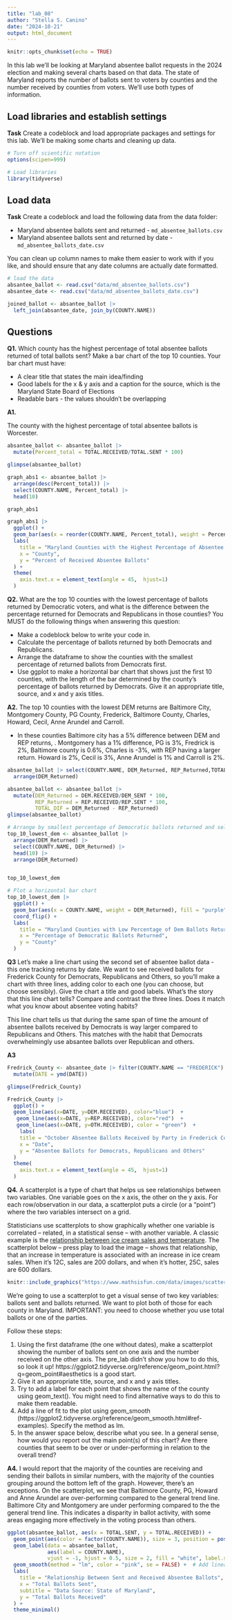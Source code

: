 ```yaml
---
title: "lab_08"
author: "Stella S. Canino"
date: "2024-10-21"
output: html_document
---
```


```r
knitr::opts_chunk$set(echo = TRUE)
```

In this lab we'll be looking at Maryland absentee ballot requests in the 2024 election and making several charts based on that data. The state of Maryland reports the number of ballots sent to voters by counties and the number received by counties from voters. We'll use both types of information.

## Load libraries and establish settings

**Task** Create a codeblock and load appropriate packages and settings for this lab. We'll be making some charts and cleaning up data.

```r
# Turn off scientific notation
options(scipen=999)

# Load libraries
library(tidyverse)
```

## Load data

**Task** Create a codeblock and load the following data from the data folder:

-   Maryland absentee ballots sent and returned - `md_absentee_ballots.csv`
-   Maryland absentee ballots sent and returned by date - `md_absentee_ballots_date.csv`

You can clean up column names to make them easier to work with if you like, and should ensure that any date columns are actually date formatted.

```r
# load the data
absantee_ballot <- read.csv("data/md_absentee_ballots.csv")
absantee_date <- read.csv("data/md_absentee_ballots_date.csv")

```

```r

joined_ballot <- absantee_ballot |> 
  left_join(absantee_date, join_by(COUNTY.NAME)) 

```


## Questions

**Q1.** Which county has the highest percentage of total absentee ballots returned of total ballots sent? Make a bar chart of the top 10 counties. Your bar chart must have:

-   A clear title that states the main idea/finding
-   Good labels for the x & y axis and a caption for the source, which is the Maryland State Board of Elections
-   Readable bars - the values shouldn't be overlapping

**A1.** 

The county with the highest percentage of total absentee ballots is Worcester.

```r

absantee_ballot <- absantee_ballot |>
  mutate(Percent_total = TOTAL.RECEIVED/TOTAL.SENT * 100)

glimpse(absantee_ballot)
```

```r
graph_abs1 <- absantee_ballot |>
  arrange(desc(Percent_total)) |>
  select(COUNTY.NAME, Percent_total) |> 
  head(10)

graph_abs1
```

```r
graph_abs1 |>
  ggplot() +
  geom_bar(aes(x = reorder(COUNTY.NAME, Percent_total), weight = Percent_total), fill = "turquoise") +
  labs(
    title = "Maryland Counties with the Highest Percentage of Absentee Received",
    x = "County",
    y = "Percent of Received Absentee Ballots"
  ) +
  theme(
    axis.text.x = element_text(angle = 45,  hjust=1)
  )


```


**Q2.** What are the top 10 counties with the lowest percentage of ballots returned by Democratic voters, and what is the difference between the percentage returned for Democrats and Republicans in those counties? You MUST do the following things when answering this question:

-   Make a codeblock below to write your code in.
-   Calculate the percentage of ballots returned by both Democrats and Republicans.
-   Arrange the dataframe to show the counties with the smallest percentage of returned ballots from Democrats first.
-   Use ggplot to make a horizontal bar chart that shows just the first 10 counties, with the length of the bar determined by the county's percentage of ballots returned by Democrats. Give it an appropriate title, source, and x and y axis titles.

**A2.**
The top 10 counties with the lowest DEM returns are Baltimore City, Montgomery
County, PG County, Frederick, Baltimore County, Charles, Howard, Cecil, Anne
Arundel and Carroll. 

- In these counties Baltimore city has a 5% difference between
DEM and REP returns, . Montgomery has a 1% difference, PG is 3%, Fredrick is
2%, Baltimore county is 0.6%, Charles is -3%, with REP having a larger return.
Howard is 2%, Cecil is 3%, Anne Arundel is 1% and Carroll is 2%.


```r
absantee_ballot |> select(COUNTY.NAME, DEM_Returned, REP_Returned,TOTAL_DIF) |>
  arrange(DEM_Returned)
```


```r
absantee_ballot <- absantee_ballot |>
  mutate(DEM_Returned = DEM.RECEIVED/DEM_SENT * 100,
         REP_Returned = REP.RECEIVED/REP.SENT * 100,
         TOTAL_DIF = DEM_Returned - REP_Returned)
glimpse(absantee_ballot)

```

```r
# Arrange by smallest percentage of Democratic ballots returned and select the top 10 counties
top_10_lowest_dem <- absantee_ballot |>
  arrange(DEM_Returned) |>
  select(COUNTY.NAME, DEM_Returned) |> 
  head(10) |>
  arrange(DEM_Returned)


top_10_lowest_dem
```


```r

# Plot a horizontal bar chart
top_10_lowest_dem |>
  ggplot() +
  geom_bar(aes(x = COUNTY.NAME, weight = DEM_Returned), fill = "purple") +
  coord_flip() +
  labs(
    title = "Maryland Counties with Low Percentage of Dem Ballots Returned",
    x = "Percentage of Democratic Ballots Returned",
    y = "County"
  )
```

**Q3** Let's make a line chart using the second set of absentee ballot data - this one tracking returns by date. We want to see received ballots for Frederick County for Democrats, Republicans and Others, so you'll make a chart with three lines, adding color to each one (you can choose, but choose sensibly). Give the chart a title and good labels. What's the story that this line chart tells? Compare and contrast the three lines. Does it match what you know about absentee voting habits?

This line chart tells us that during the same span of time the amount of absentee
ballots received by Democrats is way larger compared to Republicans and Others.
This matches with the habit that Democrats overwhelmingly use absantee ballots
over Republican and others. 

**A3** 
```r
Fredrick_County <- absantee_date |> filter(COUNTY.NAME == "FREDERICK") |>
  mutate(DATE = ymd(DATE))

glimpse(Fredrick_County)
```

```r
Fredrick_County |>
  ggplot() + 
  geom_line(aes(x=DATE, y=DEM.RECEIVED), color="blue")  +
   geom_line(aes(x=DATE, y=REP.RECEIVED), color="red")  +
   geom_line(aes(x=DATE, y=OTH.RECEIVED), color = "green")  +
    labs(
    title = "October Absentee Ballots Received by Party in Frederick County",
    x = "Date",
    y = "Absentee Ballots for Democrats, Republicans and Others"
  )
  theme(
    axis.text.x = element_text(angle = 45,  hjust=1)
  )


```


**Q4.** A scatterplot is a type of chart that helps us see relationships between two variables. One variable goes on the x axis, the other on the y axis. For each row/observation in our data, a scatterplot puts a circle (or a "point") where the two variables intersect on a grid.

Statisticians use scatterplots to show graphically whether one variable is correlated -- related, in a statistical sense -- with another variable. A classic example is the [relationship between ice cream sales and temperature](https://www.mathsisfun.com/data/scatter-xy-plots.html). The scatterplot below -- press play to load the image -- shows that relationship, that an increase in temperature is associated with an increase in ice cream sales. When it's 12C, sales are 200 dollars, and when it's hotter, 25C, sales are 600 dollars.

```r
knitr::include_graphics("https://www.mathsisfun.com/data/images/scatter-ice-cream1.svg")
```

We're going to use a scatterplot to get a visual sense of two key variables: ballots sent and ballots returned. We want to plot both of those for each county in Maryland. IMPORTANT: you need to choose whether you use total ballots or one of the parties.

Follow these steps:

1. Using the first dataframe (the one without dates), make a scatterplot showing the number of ballots sent on one axis and the number received on the other axis. The pre_lab didn't show you how to do this, so look it up! https://ggplot2.tidyverse.org/reference/geom_point.html?q=geom_point#aesthetics is a good start.
2. Give it an appropriate title, source, and x and y axis titles.
3. Try to add a label for each point that shows the name of the county using geom_text(). You might need to find alternative ways to do this to make them readable.
4. Add a line of fit to the plot using geom_smooth (https://ggplot2.tidyverse.org/reference/geom_smooth.html#ref-examples). Specify the method as lm.
5. In the answer space below, describe what you see. In a general sense, how would you report out the main point(s) of this chart? Are there counties that seem to be over or under-performing in relation to the overall trend?

**A4.** 
I would report that the majority of the counties are receiving and sending their ballots
in similar numbers, with the majority of the counties grouping around the bottom left of the
graph. However, there's an exceptions. On the scatterplot, we see that Baltimore County, PG, Howard and Anne Arundel are
over-performing compared to the general trend line. Baltimore City and Montgomery
are under performing compared to the  the general trend line. This indicates a disparity in ballot activity,
with some areas engaging more effectively in the voting process than others.


```r
ggplot(absantee_ballot, aes(x = TOTAL.SENT, y = TOTAL.RECEIVED)) +
  geom_point(aes(color = factor(COUNTY.NAME)), size = 3, position = position_jitter(width = 1, height = 1), show.legend = FALSE) +  # Add jitter
  geom_label(data = absantee_ballot, 
             aes(label = COUNTY.NAME), 
             vjust = -1, hjust = 0.5, size = 2, fill = "white", label.size = 0.1) +
  geom_smooth(method = "lm", color = "pink", se = FALSE) +  # Add linear fit line
  labs(
    title = "Relationship Between Sent and Received Absentee Ballots",
    x = "Total Ballots Sent",
    subtitle = "Data Source: State of Maryland",
    y = "Total Ballots Received"
  ) +
  theme_minimal()
```
